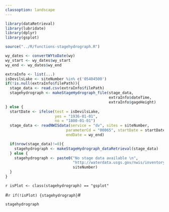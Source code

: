 ```yaml
---
classoption: landscape
---
```


```r
library(dataRetrieval)
library(lubridate)
library(dplyr)
library(gsplot)

source("../R/functions-stagehydrograph.R")
```

```r
wy_dates <- convertWYtoDate(wy)
wy_start <- wy_dates$wy_start
wy_end <- wy_dates$wy_end

extraInfo <- list(...)
isDevilsLake <- siteNumber %in% c('05404500')
if(!is.null(extraInfo$filePath)){
  stage_data <- read.csv(extraInfo$filePath)
  stagehydrograph <- makeStageHydrograph_file(stage_data, 
                                              extraInfo$dateTime, 
                                              extraInfo$gageHeight)
} else {
  startDate <- ifelse(test = isDevilsLake, 
                      yes = "1936-01-01", 
                      no = "1800-01-01")
  stage_data <- readNWISdata(service = "dv", sites = siteNumber, 
                           parameterCd = "00065", startDate = startDate, 
                           endDate = wy_end)

  if(nrow(stage_data)!=0){
    stagehydrograph <- makeStageHydrograph_dataRetrieval(stage_data)
  } else {
    stagehydrograph <- paste0("No stage data available \n",
                              "http://waterdata.usgs.gov/nwis/inventory?agency_code=USGS&site_no=",
                              siteNumber)
  }
}

```

`r isPlot <- class(stagehydrograph) == "gsplot"`

#`r if(!isPlot) {stagehydrograph}`#

```r
stagehydrograph
```
